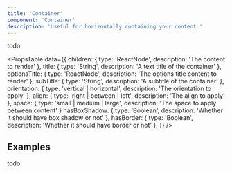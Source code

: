 ```yaml
---
title: 'Container'
component: 'Container'
description: 'Useful for horizontally containing your content.'
---
```


todo

<PropsTable
  data={{
    children: {
      type: 'ReactNode',
      description: 'The content to render'
    },
    title: {
      type: 'String',
      description: 'A text title of the container'
    },
    optionsTitle: {
      type: 'ReactNode',
      description: 'The options title content to render'
    },
    subTitle: {
      type: 'String',
      description: 'A subtitle of the container'
    },
    orientation: {
      type: 'vertical | horizontal',
      description: 'The orientation to apply'
    },
    align: {
      type: 'right | between | left',
      description: 'The align to apply'
    },
    space: {
      type: 'small | medium | large',
      description: 'The space to apply between content'
    }
    hasBoxShadow: {
      type: 'Boolean',
      description: 'Whether it should have box shadow or not'
    },
    hasBorder: {
      type: 'Boolean',
      description: 'Whether it should have border or not'
    },
  }}
/>

## Examples

todo
